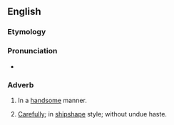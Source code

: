 ==English==

===Etymology===
{{suffix|en|handsome|ly}}

===Pronunciation===
* {{audio|en-us-handsomely.ogg|Audio (US)|lang=en}}

===Adverb===
{{en-adv}}

# In a [[handsome]] manner.
# {{lb|en|nautical}} [[carefully|Carefully]]; in [[shipshape]] style; without undue haste.